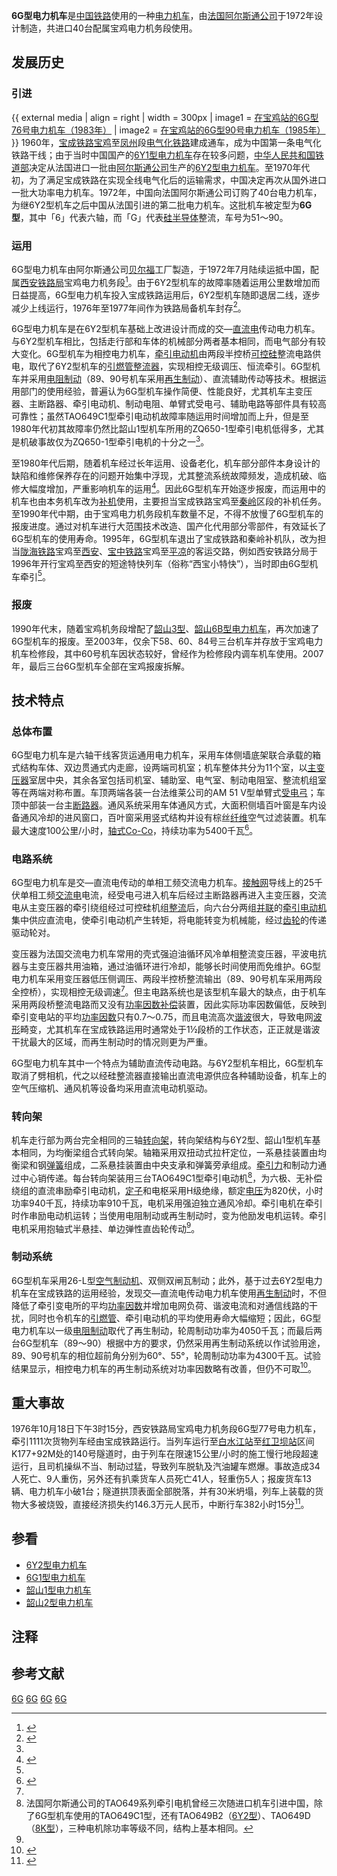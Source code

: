 {{Infobox Locomotive
| name = 6G
| image = 6G-54 electric locomotive (1972).jpg
| caption  = 6G-54号电力机车
| type = [[电力机车|电力机车]]
| origin = {{FRA}}
| designer = 
| builder = [[阿尔斯通公司|阿尔斯通公司]]
| buildmodel = 6G
| ordernumber = 
| serialnumber = 6G-51 ～ 6G-90
| builddate  = 1972年
| totalproduction  = 40台
| user = {{rint|cn|rail}}[[中华人民共和国铁道部|中华人民共和国铁道部]]
| whytetype = 0-6-6-0
| aarwheels = 
| uicclass = [[Co'Co'|Co'Co']]
| gauge = 1435毫米
| bogies = 
| wheeldiameter = 1,250毫米
| axleload = 23吨
| wheelbase = 
| minimumcurve = 125米
| length = 21,332毫米
| width = 2,968毫米
| height = 3,850毫米
| framesize = 
| weight = 138吨
| sandcap = 
| electricsystem = AC 25kV 50Hz
| collectionmethod = 
| transmission = 交—直流电
| tractionmotors = TAO649C1
| topspeed = 112公里/小时
| sustainedspeed = 47公里/小时
| poweroutput = 5400千瓦
| tractiveeffort = 519千牛（起动）<br />353千牛（持续）
| acceleration = 0.374km/h/s
| factorofadhesion = 
| locobrakes = 踏面制动、<br />[[电阻制动|电阻制动]]（[[再生制动|再生制动]]）
| locobrakepower = 
| locobrakeforce = 
| trainbrakes = 
| safety = 
| notes =
}}
'''6G型电力机车'''是[[中国铁路|中国铁路]]使用的一种[[电力机车|电力机车]]，由[[法国|法国]][[阿尔斯通公司|阿尔斯通公司]]于1972年设计制造，共进口40台配属宝鸡电力机务段使用。

== 发展历史 ==
=== 引进 ===
{{ external media
| align  = right
| width  = 300px
| image1 = [http://www.flickr.com/photos/lwdemery/3551151522/ 在宝鸡站的6G型76号电力机车（1983年）]
| image2 = [http://www.flickr.com/photos/66600931@N03/6306508895/ 在宝鸡站的6G型90号电力机车（1985年）]
}}
1960年，[[宝成铁路|宝成铁路]][[宝鸡|宝鸡]]至[[凤州|凤州]]段[[电气化铁路|电气化铁路]]建成通车，成为中国第一条电气化铁路干线；由于当时中国国产的[[韶山1型電力機車|6Y1型电力机车]]存在较多问题，[[中华人民共和国铁道部|中华人民共和国铁道部]]决定从法国进口一批由[[阿尔斯通公司|阿尔斯通公司]]生产的[[6Y2型电力机车|6Y2型电力机车]]。至1970年代初，为了满足宝成铁路在实现全线电气化后的运输需求，中国决定再次从国外进口一批大功率电力机车。1972年，中国向法国阿尔斯通公司订购了40台电力机车，为继6Y2型机车之后中国从法国引进的第二批电力机车。这批机车被定型为'''6G型'''，其中「6」代表六轴，而「G」代表[[硅|硅]][[半导体|半导体]]整流，车号为51～90。

=== 运用 ===
6G型电力机车由阿尔斯通公司[[贝尔福|贝尔福]]工厂製造，于1972年7月陆续运抵中国，配属[[西安铁路局|西安铁路局]]宝鸡电力机务段<ref>{{Cite web|url=http://www.bjjcjxc.com/dsj.html|title=宝鸡机车检修厂大事记|accessdate=2012-02-28|publisher=宝鸡机车检修厂|date=|deadurl=yes|archiveurl=https://www.webcitation.org/6DHkLIgGM?url=http://www.bjjcjxc.com/dsj.html|archivedate=2012-12-30}}</ref>。由于6Y2型机车的故障率随着运用公里数增加而日益提高，6G型电力机车投入宝成铁路运用后，6Y2型机车随即退居二线，逐步减少上线运行，1976年至1977年间作为铁路局备机车封存<ref name=dianji>{{cite journal | author = 耿光耀 | title = SS1、6Y2和6G型机车牵引电动机的运用比较及有关问题 | journal = 《机车电传动》 | pages = 33-41 | publisher = 株洲电力机车研究所 | location = 株洲 | issn = 1000-128X |date=1983年1月}}</ref>。

6G型电力机车是在6Y2型机车基础上改进设计而成的交—[[直流电|直流电]]传动电力机车。与6Y2型机车相比，包括走行部和车体的机械部分两者基本相同，而电气部分有较大变化。6G型机车为相控电力机车，[[牵引电动机|牵引电动机]]由两段半控桥[[晶闸管|可控硅]]整流电路供电，取代了6Y2型机车的[[引燃管|引燃管]][[整流器|整流器]]，实现相控无级调压、恒流牵引。6G型机车并采用[[电阻制动|电阻制动]]（89、90号机车采用[[再生制动|再生制动]]）、直流辅助传动等技术。根据运用部门的使用经验，普遍认为6G型机车操作简便、性能良好，尤其机车主变压器、主断路器、牵引电动机、制动电阻、单臂式受电弓、辅助电路等部件具有较高可靠性；虽然TAO649C1型牵引电动机故障率随运用时间增加而上升，但是至1980年代初其故障率仍然比韶山1型机车所用的ZQ650-1型牵引电机低得多，尤其是机破事故仅为ZQ650-1型牵引电机的十分之一<ref name=dianji />。

至1980年代后期，随着机车经过长年运用、设备老化，机车部分部件本身设计的缺陷和维修保养存在的问题开始集中浮现，尤其整流系统故障频发，造成机破、临修大幅度增加，严重影响机车的运用<ref name=6g>{{cite journal | author = 王绥一、王锐 | title = 6G型机车电气部件使用状态及技术改造性能评述 | journal = 《机车电传动》 | pages = 4-7 | publisher = 株洲电力机车研究所 | location = 株洲 | issn = 1000-128X |date=1999年11月}}</ref>。因此6G型机车开始逐步报废，而运用中的机车也由本务机车改为[[补机|补机]]使用，主要担当宝成铁路宝鸡至[[秦岭站|秦岭]]区段的补机任务。至1990年代中期，由于宝鸡电力机务段机车数量不足，不得不放慢了6G型机车的报废进度。通过对机车进行大范围技术改造、国产化代用部分零部件，有效延长了6G型机车的使用寿命。1995年，6G型机车退出了宝成铁路和秦岭补机队，改为担当[[陇海铁路|陇海铁路]]宝鸡至[[西安站|西安]]、[[宝中铁路|宝中铁路]]宝鸡至[[平凉站|平凉]]的客运交路，例如西安铁路分局于1996年开行宝鸡至西安的短途特快列车（俗称“西宝小特快”），当时即由6G型机车牵引<ref name=6g />。

===报废===
1990年代末，随着宝鸡机务段增配了[[韶山3型電力機車|韶山3型]]、[[韶山6B型电力机车|韶山6B型电力机车]]，再次加速了6G型机车的报废。至2003年，仅余下58、60、84号三台机车并存放于宝鸡电力机车检修段，其中60号机车因状态较好，曾经作为检修段内调车机车使用。2007年，最后三台6G型机车全部在宝鸡报废拆解。

== 技术特点 ==
=== 总体布置 ===
6G型电力机车是六轴干线客货运通用电力机车，采用车体侧墙底架联合承载的箱式结构车体、双边贯通式内走廊，设两端司机室；机车整体共分为11个室，以[[变压器|主变压器]]室居中央，其余各室包括司机室、辅助室、电气室、制动电阻室、整流机组室等在两端对称布置。车顶两端各装一台法维莱公司的AM 51 V型单臂式[[受电弓|受电弓]]；车顶中部装一台主[[断路器|断路器]]。通风系统采用车体通风方式，大面积侧墙百叶窗是车内设备通风冷却的进风窗口，百叶窗采用竖式结构并设有棕丝[[纤维|纤维]]空气过滤装置。机车最大速度100公里/小时，[[机车轴式|轴式]][[Co-Co|Co-Co]]，持续功率为5400千瓦<ref name=gaiyao>{{cite book |author=铁道部机务局 |title=《铁路机车槪要》 |year=1990 |publisher=中国铁道出版社 |location=北京 |isbn=7113010318 }}</ref>。

=== 电路系统 ===
6G型电力机车是交—直流电传动的单相工频交流电力机车。[[架空電纜_(鐵路)|接触网]]导线上的25千伏单相工频[[交流电|交流电]]电流，经受电弓进入机车后经过主断路器再进入主变压器，交流电从主变压器的牵引绕组经过可控硅机组[[整流器|整流]]后，向六台分两组[[并联电路|并联]]的[[牵引电动机|牵引电动机]]集中供应直流电，使牵引电动机产生转矩，将电能转变为机械能，经过[[齿轮|齿轮]]的传递驱动轮对。

变压器为法国交流电力机车常用的壳式强迫油循环风冷单相整流变压器，平波电抗器与主变压器共用油箱，通过油循环进行冷却，能够长时间使用而免维护。6G型电力机车采用变压器低压侧调压、两段半控桥整流输出（89、90号机车采用两段全控桥），实现相控无级调速<ref name=gaiyao />。但主电路系统也是该型机车最大的缺点，由于机车采用两段桥整流电路而又没有[[功率因数补偿|功率因数补偿]]装置，因此实际功率因数偏低，反映到牵引变电站的平均[[功率因数|功率因数]]只有0.7～0.75，而且电流高次[[諧波_(電力)|谐波]]很大，导致电网[[波形|波形]]畸变，尤其机车在宝成铁路运用时通常处于1½段桥的工作状态，正正就是谐波干扰最大的区域，而再生制动时的情况则更为严重。

6G型电力机车其中一个特点为辅助直流传动电路。与6Y2型机车相比，6G型机车取消了劈相机，代之以经硅整流器直接输出直流电源供应各种辅助设备，机车上的空气压缩机、通风机等设备均采用直流电动机驱动。

=== 转向架 ===
机车走行部为两台完全相同的三轴[[转向架|转向架]]，转向架结构与6Y2型、韶山1型机车基本相同，为均衡梁组合式转向架。轴箱采用双扭动式拉杆定位，一系悬挂装置由均衡梁和钢[[弹簧|弹簧]]组成，二系悬挂装置由中央支承和弹簧旁承组成。[[牵引力|牵引力]]和制动力通过中心销传递。每台转向架装用三台TAO649C1型牵引电动机<ref group="注">法国阿尔斯通公司的TAO649系列牵引电机曾经三次随进口机车引进中国，除了6G型机车使用的TAO649C1型，还有TAO649B2（[[6Y2型电力机车|6Y2型]]）、TAO649D（[[8K型电力机车|8K型]]），三种电机除功率等级不同，结构上基本相同。</ref>，为六极、无补偿绕组的直流串励牵引电动机，[[定子|定子]]和电枢采用H级绝缘，额定[[电压|电压]]为820伏，小时功率940千瓦，持续功率910千瓦，电机采用强迫独立通风冷却。牵引电机在牵引时作串励电动机运转；当使用电阻制动或再生制动时，变为他励发电机运转。牵引电机采用抱轴式半悬挂、单边弹性直齿轮传动<ref name=gaiyao />。

=== 制动系统 ===
6G型机车采用26-L型[[空气制动|空气制动机]]、双侧双闸瓦制动；此外，基于过去6Y2型电力机车在宝成铁路的运用经验，发现交—直流电传动电力机车使用[[再生制动|再生制动]]时，不但降低了牵引变电所的平均[[功率因数|功率因数]]并增加电网负荷、谐波电流和对通信线路的干扰，同时也令机车的[[引燃管|引燃管]]、牵引电动机的平均使用寿命大幅缩短；因此，6G型电力机车以一级[[电阻制动|电阻制动]]取代了再生制动，轮周制动功率为4050千瓦；而最后两台6G型机车（89～90）根据中方的要求，仍然采用再生制动系统以作试验用途，89、90号机车的相位超前角分别为60°、55°，轮周制动功率为4300千瓦。试验结果显示，相控电力机车的再生制动系统对功率因数略有改善，但仍不可取<ref name=jcdcd>{{cite journal | author = 袁恩周 | title = 宝—广段电气化铁路运用经验漫谈 | journal = 《机车电传动》 | pages = 23-28 | publisher = 株洲电力机车研究所 | location = 株洲 | issn = 1000-128X |date=1981年1月}}</ref>。

==重大事故==
1976年10月18日下午3时15分，西安铁路局宝鸡电力机务段6G型77号电力机车，牵引1111次货物列车经由宝成铁路运行。当列车运行至[[白水江站|白水江站]]至[[红卫坝站|红卫坝站]]区间K177+92M处的140号隧道时，由于列车在限速15公里/小时的施工慢行地段超速运行，且司机操纵不当、制动过猛，导致列车脱轨及汽油罐车燃爆。事故造成34人死亡、9人重伤，另外还有扒乘货车人员死亡41人，轻重伤5人；报废货车13辆、电力机车小破1台；隧道拱顶表面全部脱落，并有30米坍塌，列车上装载的货物大多被烧毁，直接经济损失约146.3万元人民币，中断行车382小时15分<ref>{{Cite web |url=http://www.safety.com.cn/anlifx/fileview.asp?title=%CE%F7%B0%B2%CC%FA%C2%B7%BE%D6%B1%A6%B3%C9%CF%DF140%BA%C5%CB%ED%B5%C0%D0%D0%B3%B5%CA%C2%B9%CA&filename=ns041088.txt |title=西安铁路局宝成线140号隧道行车事故 |accessdate=2012-02-28 |publisher= |date= |archive-date=2016-03-04 |archive-url=https://web.archive.org/web/20160304065904/http://www.safety.com.cn/anlifx/fileview.asp?title=%CE%F7%B0%B2%CC%FA%C2%B7%BE%D6%B1%A6%B3%C9%CF%DF140%BA%C5%CB%ED%B5%C0%D0%D0%B3%B5%CA%C2%B9%CA&filename=ns041088.txt |dead-url=yes }}</ref>。

==参看==
{{Portal|鐵路|P train.svg}}
*[[6Y2型电力机车|6Y2型电力机车]]
*[[6G1型电力机车|6G1型电力机车]]
*[[韶山1型电力机车|韶山1型电力机车]]
*[[韶山2型电力机车|韶山2型电力机车]]

== 注释 ==
<div class="references-small">
<references group="注" />
</div>

== 参考文献 ==
{{reflist}}

{{China-loco|e}}

[[Category:中国进口电力机车|6G]]
[[Category:Co-Co軸式機車|6G]]
[[Category:25千伏50赫兹交流电力机车|6G]]
[[Category:阿尔斯通制铁路机车|6G]]